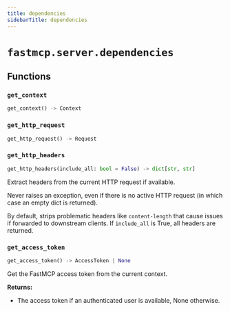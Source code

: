 ```yaml
---
title: dependencies
sidebarTitle: dependencies
---
```


# `fastmcp.server.dependencies`

## Functions

### `get_context` <sup><a href="https://github.com/Maxi91f/fastmcp/blob/main/src/fastmcp/server/dependencies.py#L30" target="_blank"><Icon icon="github" style="width: 14px; height: 14px;" /></a></sup>

```python
get_context() -> Context
```

### `get_http_request` <sup><a href="https://github.com/Maxi91f/fastmcp/blob/main/src/fastmcp/server/dependencies.py#L42" target="_blank"><Icon icon="github" style="width: 14px; height: 14px;" /></a></sup>

```python
get_http_request() -> Request
```

### `get_http_headers` <sup><a href="https://github.com/Maxi91f/fastmcp/blob/main/src/fastmcp/server/dependencies.py#L56" target="_blank"><Icon icon="github" style="width: 14px; height: 14px;" /></a></sup>

```python
get_http_headers(include_all: bool = False) -> dict[str, str]
```


Extract headers from the current HTTP request if available.

Never raises an exception, even if there is no active HTTP request (in which case
an empty dict is returned).

By default, strips problematic headers like `content-length` that cause issues if forwarded to downstream clients.
If `include_all` is True, all headers are returned.


### `get_access_token` <sup><a href="https://github.com/Maxi91f/fastmcp/blob/main/src/fastmcp/server/dependencies.py#L105" target="_blank"><Icon icon="github" style="width: 14px; height: 14px;" /></a></sup>

```python
get_access_token() -> AccessToken | None
```


Get the FastMCP access token from the current context.

**Returns:**
- The access token if an authenticated user is available, None otherwise.

